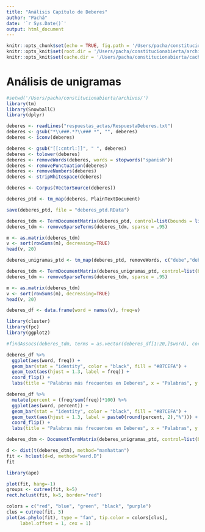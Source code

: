 ```yaml
---
title: "Análisis Capítulo de Deberes"
author: "Pachá"
date: '`r Sys.Date()`'
output: html_document
---
```

  
  ```r
knitr::opts_chunk$set(echo = TRUE, fig.path = '/Users/pacha/constitucionabierta/graficos/')
knitr::opts_knit$set(root.dir = '/Users/pacha/constitucionabierta/archivos/')
knitr::opts_knit$set(cache.dir = '/Users/pacha/constitucionabierta/cache/')
```

# Análisis de unigramas

```r
#setwd('/Users/pacha/constitucionabierta/archivos/')
library(tm)
library(SnowballC)
library(dplyr)

deberes <- readLines("respuestas_actas/RespuestaDeberes.txt")
deberes <- gsub("*\\###.*?\\### *", "", deberes)
deberes <- iconv(deberes)

deberes <- gsub("[[:cntrl:]]", " ", deberes)
deberes <- tolower(deberes)
deberes <- removeWords(deberes, words = stopwords("spanish"))
deberes <- removePunctuation(deberes)
deberes <- removeNumbers(deberes)
deberes <- stripWhitespace(deberes)

deberes <- Corpus(VectorSource(deberes))

deberes_ptd <- tm_map(deberes, PlainTextDocument)

save(deberes_ptd, file = "deberes_ptd.RData")
```

```r
deberes_tdm <- TermDocumentMatrix(deberes_ptd, control=list(bounds = list(global = c(2000,Inf))))
deberes_tdm <- removeSparseTerms(deberes_tdm, sparse = .95)

m <- as.matrix(deberes_tdm)
v <- sort(rowSums(m), decreasing=TRUE)
head(v, 20)

deberes_unigramas_ptd <- tm_map(deberes_ptd, removeWords, c("debe","deber","ser","deben","derecho","fundamental","debemos", "cada", "que"))

deberes_tdm <- TermDocumentMatrix(deberes_unigramas_ptd, control=list(bounds = list(global = c(2000,Inf))))
deberes_tdm <- removeSparseTerms(deberes_tdm, sparse = .95)

m <- as.matrix(deberes_tdm)
v <- sort(rowSums(m), decreasing=TRUE)
head(v, 20)

deberes_df <- data.frame(word = names(v), freq=v)
```

```r
library(cluster)  
library(fpc)  
library(ggplot2)

#findAssocs(deberes_tdm, terms = as.vector(deberes_df[1:20,]$word), corlimit = .1)

deberes_df %>%
  ggplot(aes(word, freq)) +
  geom_bar(stat = "identity", color = "black", fill = "#87CEFA") + 
  geom_text(aes(hjust = 1.3, label = freq)) +
  coord_flip() + 
  labs(title = "Palabras más frecuentes en Deberes", x = "Palabras", y = "Número de uso")

deberes_df %>%
  mutate(percent = (freq/sum(freq))*100) %>%
  ggplot(aes(word, percent)) +
  geom_bar(stat = "identity", color = "black", fill = "#87CEFA") +
  geom_text(aes(hjust = 1.3, label = paste0(round(percent, 2),"%"))) + 
  coord_flip() +
  labs(title = "Palabras más frecuentes en Deberes", x = "Palabras", y = "Porcentaje de uso")
```

```r
deberes_dtm <- DocumentTermMatrix(deberes_unigramas_ptd, control=list(bounds = list(global = c(2000,Inf))))

d <- dist(t(deberes_dtm), method="manhattan")   
fit <- hclust(d=d, method="ward.D")   
fit  
```

```r
library(ape)

plot(fit, hang=-1)
groups <- cutree(fit, k=5)
rect.hclust(fit, k=5, border="red")

colors = c("red", "blue", "green", "black", "purple")
clus = cutree(fit, 5)
plot(as.phylo(fit), type = "fan", tip.color = colors[clus],
     label.offset = 1, cex = 1)
```